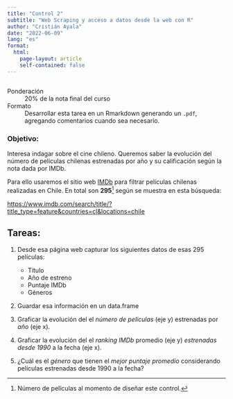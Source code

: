 ```yaml
---
title: "Control 2"
subtitle: "Web Scraping y acceso a datos desde la web con R"
author: "Cristián Ayala"
date: "2022-06-09"
lang: "es"
format:
  html:
    page-layout: article
    self-contained: false
---
```


```r
```

Ponderación
: 20% de la nota final del curso

Formato
: Desarrollar esta tarea en un Rmarkdown generando un `.pdf`, agregando comentarios cuando sea necesario.

### Objetivo: 

Interesa indagar sobre el cine chileno. Queremos saber la evolución del número de películas chilenas estrenadas por año y su calificación según la nota dada por IMDb.

Para ello usaremos el sitio web [IMDb](https://www.imdb.com) para filtrar películas chilenas realizadas en Chile. 
En total son **295**[^1] según se muestra en esta búsqueda:

<https://www.imdb.com/search/title/?title_type=feature&countries=cl&locations=chile>

[^1]: Número de películas al momento de diseñar este control.

## Tareas:

1) Desde esa página web capturar los siguientes datos de esas 295 películas:

    * Título
    * Año de estreno
    * Puntaje IMDb
    * Géneros

2) Guardar esa información en un data.frame

3) Graficar la evolución del el *número de películas* (eje y) estrenadas por *año* (eje x).

5) Graficar la evolución del el *ranking IMDb* promedio (eje y) *estrenadas desde 1990* a la fecha (eje x).

6) ¿Cuál es el *género* que tienen el *mejor puntaje promedio* considerando películas estrenadas desde 1990 a la fecha?